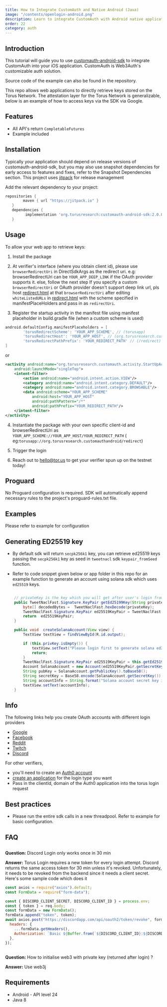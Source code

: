 ```yaml
---
title: How to Integrate CustomAuth and Native Android (Java)
image: "/contents/openlogin-android.png"
description: Learn to integrate CustomAuth with Android native applications
order: 22
category: auth
---
```


## Introduction

This tutorial will guide you to use [customauth-android-sdk](https://github.com/torusresearch/customauth-android-sdk) to integrate CustomAuth into
your iOS application. CustomAuth is Web3Auth's customizable auth solution.

Source code of the example can also be found in the repository.

This repo allows web applications to directly retrieve keys stored on the Torus Network. The attestation layer for the Torus Network is generalizable,
below is an example of how to access keys via the SDK via Google.

## Features

- All API's return `CompletableFutures`
- Example included

## Installation

Typically your application should depend on release versions of customauth-android-sdk, but you may also use snapshot dependencies for early access to
features and fixes, refer to the Snapshot Dependencies section. This project uses [jitpack](https://jitpack.io/docs/) for release management

Add the relevant dependency to your project:

```groovy
repositories {
        maven { url "https://jitpack.io" }
   }
   dependencies {
         implementation 'org.torusresearch:customauth-android-sdk:2.0.0'
   }
```

## Usage

To allow your web app to retrieve keys:

1. Install the package

2. At verifier's interface (where you obtain client id), please use `browserRedirectUri` in DirectSdkArgs as the redirect uri. e.g: browserRedirectUri
   can be `YOUR_APP_DEEP_LINK` if the OAuth provider supports it. else, follow the next step If you specify a custom `browserRedirectUri` or OAuth
   provider doesn't support deep link url, pls host [redirect.html](customauth/src/main/java/org/torusresearch/customauth/activity/redirect.html) at
   that `browserRedirectUri` after editing `whiteListedURLs` in
   [redirect.html](customauth/src/main/java/org/torusresearch/customauth/activity/redirect.html) with the scheme specified in manifestPlaceHolders and
   pass in as `redirectUri`.

3. Register the startup activity in the manifest file using manifest placeholder in build.gradle file (when a custom scheme is used)

```groovy
android.defaultConfig.manifestPlaceholders = [
        'torusRedirectScheme': 'YOUR_APP_SCHEME', // (torusapp)
        'torusRedirectHost': 'YOUR_APP_HOST', // (org.torusresearch.customauthandroid)
        'torusRedirectPathPrefix': 'YOUR_REDIRECT_PATH' // (/redirect)
]
```

or

```xml
<activity android:name="org.torusresearch.customauth.activity.StartUpActivity"
    android:launchMode="singleTop">
    <intent-filter>
        <action android:name="android.intent.action.VIEW"/>
        <category android:name="android.intent.category.DEFAULT"/>
        <category android:name="android.intent.category.BROWSABLE"/>
        <data android:scheme="YOUR_APP_SCHEME"
            android:host="YOUR_APP_HOST"
            android:pathPattern="/*"
            android:pathPrefix="YOUR_REDIRECT_PATH"/>
    </intent-filter>
</activity>
```

4. Instantiate the package with your own specific client-id and browserRedirectUri as `YOUR_APP_SCHEME://YOUR_APP_HOST/YOUR_REDIRECT_PATH` (
   eg:`torusapp://org.torusresearch.customauthandroid/redirect`)

5. Trigger the login

6. Reach out to hello@tor.us to get your verifier spun up on the testnet today!

## Proguard

No Proguard configuration is required. SDK will automatically append necessary rules to the project's proguard-rules.txt file.

## Examples

Please refer to example for configuration

## Generating ED25519 key

- By default sdk will return `secpk256k1` key, you can retrieve ed25519 keys passing the `secpk256k1` key as seed in `tweetnacl` sdk
  `keypair_fromSeed` function.

- Refer to code snippet given below or app folder in this repo for an example function to generate an account using solana sdk which uses `ed25519`
  keys.

```java

    // privateKey is the key which you will get after user's login from customauth-android-sdk
    public TweetNaclFast.Signature.KeyPair getEd25199Key(String privateKey) {
        byte[] decodedBytes =  TweetNaclFast.hexDecode(privateKey);
        TweetNaclFast.Signature.KeyPair ed25519KeyPair = TweetNaclFast.Signature.keyPair_fromSeed(decodedBytes);
        return  ed25519KeyPair;
    }

    public void  createSolanaAccount(View view) {
        TextView textView = findViewById(R.id.output);

        if (this.privKey.isEmpty()) {
            textView.setText("Please login first to generate solana ed25519 key pair");
            return;
        }
        TweetNaclFast.Signature.KeyPair ed25519KeyPair = this.getEd25199Key(this.privKey);
        Account SolanaAccount = new Account(ed25519KeyPair.getSecretKey());
        String pubKey = SolanaAccount.getPublicKey().toBase58();
        String secretKey = Base58.encode(SolanaAccount.getSecretKey());
        String accountInfo = String.format("Solana account secret key is %s and public Key %s",secretKey, pubKey);
        textView.setText(accountInfo);
    }

```

## Info

The following links help you create OAuth accounts with different login providers

- [Google](https://support.google.com/googleapi/answer/6158849)
- [Facebook](https://developers.facebook.com/docs/apps)
- [Reddit](https://github.com/reddit-archive/reddit/wiki/oauth2)
- [Twitch](https://dev.twitch.tv/docs/authentication/#registration)
- [Discord](https://discord.com/developers/docs/topics/oauth2)

For other verifiers,

- you'll need to create an [Auth0 account](https://auth0.com/)
- [create an application](https://auth0.com/docs/connections) for the login type you want
- Pass in the clientId, domain of the Auth0 application into the torus login request

## Best practices

- Please run the entire sdk calls in a new threadpool. Refer to example for basic configuration.

## FAQ

##

**Question:** Discord Login only works once in 30 min

**Answer:** Torus Login requires a new token for every login attempt. Discord returns the same access token for 30 min unless it's revoked.
Unfortunately, it needs to be revoked from the backend since it needs a client secret. Here's some sample code which does it

```js
const axios = require("axios").default;
const FormData = require("form-data");

const { DISCORD_CLIENT_SECRET, DISCORD_CLIENT_ID } = process.env;
const { token } = req.body;
const formData = new FormData();
formData.append("token", token);
await axios.post("https://discordapp.com/api/oauth2/token/revoke", formData, {
  headers: {
    ...formData.getHeaders(),
    Authorization: `Basic ${Buffer.from(`${DISCORD_CLIENT_ID}:${DISCORD_CLIENT_SECRET}`, "binary").toString("base64")}`,
  },
});
```

##

**Question:** How to initialise web3 with private key (returned after login) ?

**Answer:** Use web3j

## Requirements

- Android - API level 24
- Java 8
